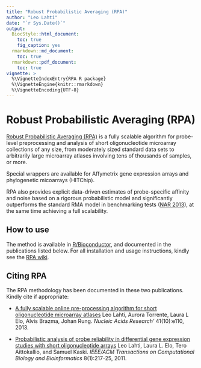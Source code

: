 ```yaml
---
title: "Robust Probabilistic Averaging (RPA)"
author: "Leo Lahti"
date: "`r Sys.Date()`"
output:
  BiocStyle::html_document:
    toc: true
    fig_caption: yes    
  rmarkdown::md_document:
    toc: true
  rmarkdown::pdf_document:
    toc: true    
vignette: >
  %\VignetteIndexEntry{RPA R package}
  %\VignetteEngine{knitr::rmarkdown}
  %\VignetteEncoding{UTF-8}
---
```




# Robust Probabilistic Averaging (RPA)

[Robust Probabilistic Averaging
(RPA)](http://bioconductor.org/packages/release/bioc/html/RPA.html) is
a fully scalable algorithm for probe-level preprocessing and analysis
of short oligonucleotide microarray collections of any size, from
moderately sized standard data sets to arbitrarily large microarray
atlases involving tens of thousands of samples, or more.

Special wrappers are available for Affymetrix gene expression arrays
and phylogenetic micoarrays (HITChip).

RPA also provides explicit data-driven estimates of probe-specific
affinity and noise based on a rigorous probabilistic model and
significantly outperforms the standard RMA model in benchmarking tests
([NAR 2013](http://nar.oxfordjournals.org/content/41/10/e110)), at the
same time achieving a full scalability.


## How to use

The method is available in
[R/Bioconductor](http://bioconductor.org/packages/devel/bioc/html/RPA.html),
and documented in the publications listed below. For all installation
and usage instructions, kindly see the [RPA
wiki](https://github.com/antagomir/RPA/wiki).


## Citing RPA

The RPA methodology has been documented in these two
publications. Kindly cite if appropriate:

 * [A fully scalable online pre-processing algorithm for short oligonucleotide microarray atlases](http://nar.oxfordjournals.org/content/41/10/e110) Leo Lahti, Aurora Torrente, Laura L Elo, Alvis Brazma, Johan Rung. _Nucleic Acids Research'_ 41(10):e110, 2013. 

 * [Probabilistic analysis of probe reliability in differential gene expression studies with short oligonucleotide arrays](https://www.researchgate.net/publication/224439493_Probabilistic_Analysis_of_Probe_Reliability_in_Differential_Gene_Expression_Studies_with_Short_Oligonucleotide_Arrays/file/9fcfd4fbe8b3e5387a.pdf) Leo Lahti, Laura L. Elo, Tero Aittokallio, and Samuel Kaski. _IEEE/ACM Transactions on Computational Biology and Bioinformatics_ 8(1):217-25, 2011. 

